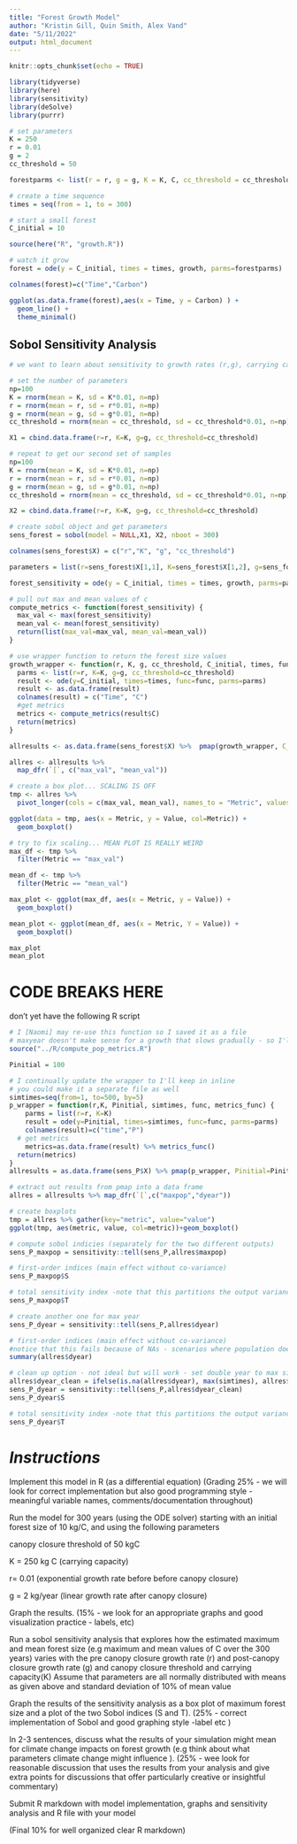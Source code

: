```yaml
---
title: "Forest Growth Model"
author: "Kristin Gill, Quin Smith, Alex Vand"
date: "5/11/2022"
output: html_document
---
```


```r
knitr::opts_chunk$set(echo = TRUE)

library(tidyverse)
library(here)
library(sensitivity)
library(deSolve)
library(purrr)
```

```r
# set parameters
K = 250
r = 0.01
g = 2
cc_threshold = 50

forestparms <- list(r = r, g = g, K = K, C, cc_threshold = cc_threshold)

# create a time sequence
times = seq(from = 1, to = 300)

# start a small forest
C_initial = 10

source(here("R", "growth.R"))

# watch it grow
forest = ode(y = C_initial, times = times, growth, parms=forestparms)

colnames(forest)=c("Time","Carbon")

ggplot(as.data.frame(forest),aes(x = Time, y = Carbon) ) +
  geom_line() +
  theme_minimal()
```


## Sobol Sensitivity Analysis
```r
# we want to learn about sensitivity to growth rates (r,g), carrying capacity (K), and the canopy closure threshold (cc_threshold)

# set the number of parameters
np=100
K = rnorm(mean = K, sd = K*0.01, n=np)
r = rnorm(mean = r, sd = r*0.01, n=np)
g = rnorm(mean = g, sd = g*0.01, n=np)
cc_threshold = rnorm(mean = cc_threshold, sd = cc_threshold*0.01, n=np)

X1 = cbind.data.frame(r=r, K=K, g=g, cc_threshold=cc_threshold)

# repeat to get our second set of samples
np=100
K = rnorm(mean = K, sd = K*0.01, n=np)
r = rnorm(mean = r, sd = r*0.01, n=np)
g = rnorm(mean = g, sd = g*0.01, n=np)
cc_threshold = rnorm(mean = cc_threshold, sd = cc_threshold*0.01, n=np)

X2 = cbind.data.frame(r=r, K=K, g=g, cc_threshold=cc_threshold)

# create sobol object and get parameters
sens_forest = sobol(model = NULL,X1, X2, nboot = 300)

colnames(sens_forest$X) = c("r","K", "g", "cc_threshold")

parameters = list(r=sens_forest$X[1,1], K=sens_forest$X[1,2], g=sens_forest$X[1,3], cc_threshold=sens_forest$X[1,4])

forest_sensitivity = ode(y = C_initial, times = times, growth, parms=parameters)
```


```r
# pull out max and mean values of c
compute_metrics <- function(forest_sensitivity) {
  max_val <- max(forest_sensitivity)
  mean_val <- mean(forest_sensitivity)
  return(list(max_val=max_val, mean_val=mean_val))
}

# use wrapper function to return the forest size values
growth_wrapper <- function(r, K, g, cc_threshold, C_initial, times, func) {
  parms <- list(r=r, K=K, g=g, cc_threshold=cc_threshold)
  result <- ode(y=C_initial, times=times, func=func, parms=parms)
  result <- as.data.frame(result)
  colnames(result) = c("Time", "C")
  #get metrics
  metrics <- compute_metrics(result$C)
  return(metrics)
}

allresults <- as.data.frame(sens_forest$X) %>%  pmap(growth_wrapper, C_initial = C_initial, times = times, func = growth)

allres <- allresults %>% 
  map_dfr(`[`, c("max_val", "mean_val"))

# create a box plot... SCALING IS OFF
tmp <- allres %>% 
  pivot_longer(cols = c(max_val, mean_val), names_to = "Metric", values_to = "Value")

ggplot(data = tmp, aes(x = Metric, y = Value, col=Metric)) +
  geom_boxplot()
```

```r
# try to fix scaling... MEAN PLOT IS REALLY WEIRD
max_df <- tmp %>% 
  filter(Metric == "max_val")

mean_df <- tmp %>% 
  filter(Metric == "mean_val")

max_plot <- ggplot(max_df, aes(x = Metric, y = Value)) +
  geom_boxplot()

mean_plot <- ggplot(mean_df, aes(x = Metric, Y = Value)) +
  geom_boxplot()

max_plot
mean_plot
```


# CODE BREAKS HERE
don't yet have the following R script


```r
# I [Naomi] may re-use this function so I saved it as a file 
# maxyear doesn't make sense for a growth that slows gradually - so I'll use year when population doubles
source("../R/compute_pop_metrics.R")

Pinitial = 100

# I continually update the wrapper to I'll keep in inline
# you could make it a separate file as well 
simtimes=seq(from=1, to=500, by=5)
p_wrapper = function(r,K, Pinitial, simtimes, func, metrics_func) {
    parms = list(r=r, K=K)
    result = ode(y=Pinitial, times=simtimes, func=func, parms=parms) 
    colnames(result)=c("time","P")
  # get metrics
    metrics=as.data.frame(result) %>% metrics_func()
  return(metrics)
}
allresults = as.data.frame(sens_P$X) %>% pmap(p_wrapper, Pinitial=Pinitial, simtimes=simtimes, func=dexppopK, metrics_func=compute_pop_metrics)

# extract out results from pmap into a data frame
allres = allresults %>% map_dfr(`[`,c("maxpop","dyear"))

# create boxplots
tmp = allres %>% gather(key="metric", value="value")
ggplot(tmp, aes(metric, value, col=metric))+geom_boxplot()

# compute sobol indicies (separately for the two different outputs)
sens_P_maxpop = sensitivity::tell(sens_P,allres$maxpop)

# first-order indices (main effect without co-variance)
sens_P_maxpop$S

# total sensitivity index -note that this partitions the output variance - so values sum to 1
sens_P_maxpop$T

# create another one for max year
sens_P_dyear = sensitivity::tell(sens_P,allres$dyear)

# first-order indices (main effect without co-variance)
#notice that this fails because of NAs - scenarios where population does not double
summary(allres$dyear)

# clean up option - not ideal but will work - set double year to max simtimes
allres$dyear_clean = ifelse(is.na(allres$dyear), max(simtimes), allres$dyear)
sens_P_dyear = sensitivity::tell(sens_P,allres$dyear_clean)
sens_P_dyear$S

# total sensitivity index -note that this partitions the output variance - so values sum to 1
sens_P_dyear$T
```


# *Instructions*

Implement this model in R (as a differential equation) (Grading 25% - we will look for correct implementation but also good programming style - meaningful variable names, comments/documentation throughout)

Run the model for 300 years (using the ODE solver) starting with an initial forest size of 10 kg/C, and using the following parameters

canopy closure threshold of 50 kgC

K = 250 kg C (carrying capacity)

r= 0.01 (exponential growth rate before before canopy closure)

g = 2 kg/year (linear growth rate after canopy closure)

Graph the results. (15% - we look for an appropriate graphs and good visualization practice - labels, etc)

Run a sobol sensitivity analysis that explores how the estimated maximum and mean forest size (e.g maximum and mean values of C over the 300 years) varies with the pre canopy closure growth rate (r) and post-canopy closure growth rate (g) and canopy closure threshold and carrying capacity(K)
Assume that parameters are all normally distributed with means as given above and standard deviation of 10% of mean value

Graph the results of the sensitivity analysis as a box plot of maximum forest size and a plot of the two Sobol indices (S and T). (25% - correct implementation of Sobol and good graphing style -label etc )

In 2-3 sentences, discuss what the results of your simulation might mean for climate change impacts on forest growth (e.g think about what parameters climate change might influence ). (25% - wee look for reasonable discussion that uses the results from your analysis and give extra points for discussions that offer particularly creative or insightful commentary)

Submit R markdown with model implementation, graphs and sensitivity analysis and R file with your model

(Final 10% for well organized clear R markdown)


